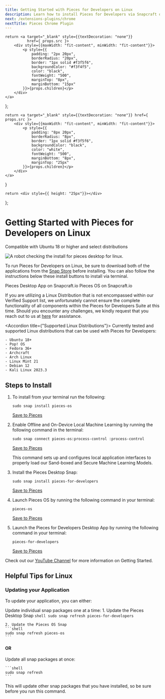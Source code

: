 ```yaml
---
title: Getting Started with Pieces for Developers on Linux
description: Learn how to install Pieces for Developers via Snapcraft or by using Shell/Bash commands on your Linux distro.
next: /extensions-plugins/chrome
nextTitle: Pieces Chrome Plugin
---
```


<link rel="canonical" href="https://docs.pieces.app/installation-getting-started/linux" />

    return <a target="_blank" style={{textDecoration: "none"}}
              href={ props.src }>
        <div style={{maxWidth: "fit-content", minWidth: "fit-content"}}>
            <p style={{
                padding: "2px 20px",
                borderRadius: "20px",
                border: "1px solid #f3f5f6",
                backgroundColor: "#f3f4f5",
                color: "black",
                fontWeight: "500",
                marginTop: "8px",
                marginBottom: "15px"
            }}>{props.children}</p>
        </div>
    </a>
};

    return <a target="_blank" style={{textDecoration: "none"}} href={ props.src }>
        <div style={{maxWidth: "fit-content", minWidth: "fit-content"}}>
            <p style={{
                padding: "8px 20px",
                borderRadius: "8px",
                border: "1px solid #f3f5f6",
                backgroundColor: "black",
                color: "white",
                fontWeight: "500",
                marginBottom: "8px",
                marginTop: "25px"
            }}>{props.children}</p>
        </div>
    </a>
}

    return <div style={{ height: "25px"}}></div>
};

# Getting Started with Pieces for Developers on Linux

<ReleasePill src="{{ links.installation.ubuntu_versions }}">Compatible with Ubuntu 18 or higher and select distributions</ReleasePill>

![A robot checking the install for pieces desktop for linux.](/assets/installation/robots_linux.png)

To run Pieces for Developers on Linux, be sure to download both of the applications from the <a target="_blank" href="https://snapcraft.io">Snap Store</a> before installing. You can also follow the instructions below these install buttons to install via terminal.

<InstallButton src="https://snapcraft.io/pieces-for-developers">Pieces Desktop App on Snapcraft.io</InstallButton>
<InstallButton src="https://snapcraft.io/pieces-os">Pieces OS on Snapcraft.io</InstallButton>

<Spacer></Spacer>

<Info>If you are utilizing a Linux Distribution that is not encompassed within our Verified Support list, we unfortunately cannot ensure the complete functionality of all components within the Pieces for Developers Suite at this time. Should you encounter any challenges, we kindly request that you reach out to us at [here](https://getpieces.typeform.com/to/mCjBSIjF#page=installation-linux) for assistance.</Info>

<Spacer></Spacer>

<Accordion title={"Supported Linux Distributions"}>
    Currently tested and supported Linux distributions that can be used with Pieces for Developers:

    - Ubuntu 18+
    - Pop! OS
    - Fedora 36+
    - Archcraft
    - Arch Linux
    - Linux Mint 21
    - Debian 12
    - Kali Linux 2023.3

</Accordion>


## Steps to Install

1. To install from your terminal run the following:
    ```shell
    sudo snap install pieces-os
    ```
    [Save to Pieces](https://snippets.pieces.cloud/?p=8805498237)

2. Enable Offline and On-Device Local Machine Learning by running the following command in the terminal:
    ```shell
    sudo snap connect pieces-os:process-control :process-control
    ```
    [Save to Pieces](https://snippets.pieces.cloud/?p=b8a24c9390)

    This command sets up and configures local application interfaces to properly load our Sand-boxed and Secure Machine Learning Models.

3. Install the Pieces Desktop Snap:
    ```shell
    sudo snap install pieces-for-developers
    ```
    [Save to Pieces](https://snippets.pieces.cloud/?p=f23c48bd96)

4. Launch Pieces OS by running the following command in your terminal:
    ```shell
    pieces-os
    ```
    [Save to Pieces](https://snippets.pieces.cloud/?p=0f964fb0a1)

5. Launch the Pieces for Developers Desktop App by running the following command in your terminal:
    ```shell
    pieces-for-developers
    ```
    [Save to Pieces](https://snippets.pieces.cloud/?p=e66b498977)

<Info>Check out our <a target="_blank" href="https://www.youtube.com/@getpieces">YouTube Channel</a> for more information on Getting Started.</Info>

## Helpful Tips for Linux

### Updating your Application
To update your application, you can either:

Update individual snap packages one at a time:
    1. Update the Pieces Desktop Snap
    ```shell
    sudo snap refresh pieces-for-developers
    ```
    
    2. Update the Pieces OS Snap
    ```shell
    sudo snap refresh pieces-os
    ```

#### OR

Update all snap packages at once:

    ```shell
    sudo snap refresh
    ```

<Info>This will update other snap packages that you have installed, so be sure before you run this command.</Info>
